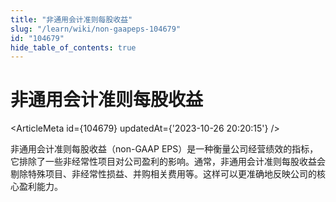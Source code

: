```yaml
---
title: "非通用会计准则每股收益"
slug: "/learn/wiki/non-gaapeps-104679"
id: "104679"
hide_table_of_contents: true
---
```



# 非通用会计准则每股收益

<ArticleMeta id={104679} updatedAt={'2023-10-26 20:20:15'} />
<div className='border-solid border-b border-t-0 my-4 border-[var(--ifm-color-gray-300)]' />

非通用会计准则每股收益（non-GAAP EPS）是一种衡量公司经营绩效的指标，它排除了一些非经常性项目对公司盈利的影响。通常，非通用会计准则每股收益会剔除特殊项目、非经常性损益、并购相关费用等。这样可以更准确地反映公司的核心盈利能力。
